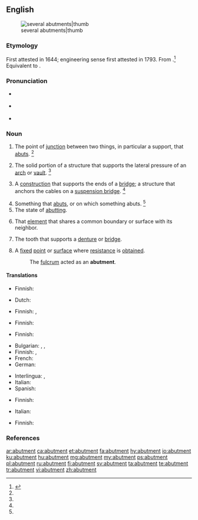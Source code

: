 ==English==
[[Image:Abutments (PSF).png|several abutments|thumb]]

===Etymology===
First attested in 1644; engineering sense first attested in 1793. From {{etyl|fro|en}} {{m|fro|aboutement}}.<ref name=SOED>{{R:SOED5|page=11}}</ref> Equivalent to {{suffix|abut|ment|lang=en}}.

===Pronunciation===
* {{a|RP}} {{IPA|/əˈbʌt.mn̩t/|lang=en}}
* {{a|US}} {{IPA|/əˈbʌt.mn̩t/|lang=en}}
* {{rhymes|ʌtmənt|lang=en}}

===Noun===
{{en-noun}}

# The point of [[junction]] between two things, in particular a support, that [[abut#English|abuts]]. {{defdate|First attested in the mid 17<sup>th</sup> century.}}<ref name=SOED/>
# {{lb|en|engineering|architecture}} The solid portion of a structure that supports the lateral pressure of an [[arch]] or [[vault]]. {{defdate|First attested in the mid 18<sup>th</sup> century.}}<ref name=SOED/>
# {{lb|en|engineering}} A [[construction]] that supports the ends of a [[bridge]]; a structure that anchors the cables on a [[suspension bridge]]. {{defdate|First attested in the mid 18<sup>th</sup> century.}}<ref name=SOED/>
# Something that [[abut]]s, or on which something abuts. {{defdate|First attested in the mid 18<sup>th</sup> century.}}<ref name=SOED/>
# The state of [[abutting]].
# {{lb|en|architecture}} That [[element]] that shares a common boundary or surface with its neighbor.
# {{lb|en|dentistry}} The tooth that supports a [[denture]] or [[bridge]].
# A [[fixed]] [[point]] or [[surface]] where [[resistance]] is [[obtained]].
#: The [[fulcrum]] acted as an '''abutment'''.

====Translations====
{{trans-top|point of junction that abuts}}
* Finnish: {{t|fi|tukipiste}}
{{trans-mid}}
{{trans-bottom}}

{{trans-top|architecture: support for an arch or vault}}
* Dutch: {{t+|nl|steunbeer|m}}
{{trans-mid}}
* Finnish: {{t|fi|tukimuuri}}, {{t|fi|vastikemuuri}}
{{trans-bottom}}

{{trans-top|engineering: support for the ends of a bridge}}
* Finnish: {{t|fi|maatuki}}
{{trans-mid}}
{{trans-bottom}}

{{trans-top|something that abuts, or on which something abuts}}
* Finnish: {{t+|fi|tuki}}
{{trans-mid}}
{{trans-bottom}}

{{trans-top|state of abutting}}
* Bulgarian: {{t+|bg|межда}}, {{t+|bg|граница}}, {{t|bg|допирна точка}}
* Finnish: {{t+|fi|tuki}}, {{t+|fi|tukeminen}}
* French: {{t+|fr|butée}}
* German: {{t|de|Angrenzen|n}}
{{trans-mid}}
* Interlingua: {{t|ia|confinamento}}, {{t|ia|conjuncto}}
* Italian: {{t+|it|rinfianco}}
* Spanish: {{t+|es|estribo|m}}
{{trans-bottom}}

{{trans-top|architecture: element that shares a common boundary or surface with its neighbor}}
{{trans-mid}}
{{trans-bottom}}

{{trans-top|dentistry: tooth that supports a denture or bridge}}
* Finnish: {{t|fi|tukihammas}}
{{trans-mid}}
* Italian: {{t+|it|ponte|m}}
{{trans-bottom}}

{{trans-top|fixed point or surface where resistance is obtained}}
* Finnish: {{t|fi|tukipiste}}
{{trans-mid}}
{{trans-bottom}}

===References===
<references/>

[[ar:abutment]]
[[ca:abutment]]
[[et:abutment]]
[[fa:abutment]]
[[hy:abutment]]
[[io:abutment]]
[[ku:abutment]]
[[hu:abutment]]
[[mg:abutment]]
[[my:abutment]]
[[ps:abutment]]
[[pl:abutment]]
[[ru:abutment]]
[[fi:abutment]]
[[sv:abutment]]
[[ta:abutment]]
[[te:abutment]]
[[tr:abutment]]
[[vi:abutment]]
[[zh:abutment]]